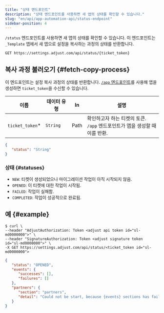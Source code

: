```yaml
---
title: "상태 엔드포인트"
description: "상태 엔드포인트를 사용하면 새 앱의 상태를 확인할 수 있습니다."
slug: "en/api/app-automation-api/status-endpoint"
sidebar-position: 4
---
```

`/status` 엔드포인트를 사용하면 새 앱의 상태를 확인할 수 있습니다. 이 엔드포인트는 `_Template` 앱에서 새 앱으로 설정을 복사하는 과정의 상태를 반환합니다.
<codeblock title="엔드포인트" highlight="/status, {ticket_token}"> 

```http
GET https://settings.adjust.com/api/status/{ticket_token}
```

</CodeBlock> 

복사 과정 불러오기 \{\#fetch\-copy\-process\}
------------------------------------------

이 엔드포인트는 설정 복사 과정의 상태를 반환합니다. [`/app` 엔드포인트](/en/api/app-automation-api/app-endpoint)를 사용해 앱을 생성하면 `ticket_token`을 수신할 수 있습니다.

|        이름         |  데이터 유형  |  In  |                          설명                          |
|-------------------|----------|------|------------------------------------------------------|
| `ticket_token`\* | `String` | Path | 확인하고자 하는 티켓의 토큰. <br />`/app` 엔드포인트가 앱을 생성할 때 이를 반환. |

```json
{
   "status": "String"
}
```

### 상태 \{\#statuses\}

* `NEW`: 티켓이 생성되었으나 마이그레이션 작업이 아직 시작되지 않음.
* `OPENED`: 이 티켓에 대한 작업이 시작됨.
* `FAILED`: 작업이 실패함.
* `COMPLETED`: 작업이 성공적으로 완료됨.

예 \{\#example\}
------------------

<codeblock title="cURL" highlight="<ticket_token>"> 

```console
$ curl \
--header "AdjustAuthorization: Token <adjust api token id="sl-md0000000">" \
--header "SignatureAuthorization: Token <adjust signature token id="sl-md0000000">" \
-X GET https://settings.adjust.com/api/status/<ticket_token id="sl-md0000000">
```

</CodeBlock> <codeblock title="성공적인 응답"> 

```json
{
   "status": "OPENED",
   "events": {
      "successes": [],
      "failures": []
   },
   "partners": {
      "section": "partners",
      "detail": "Could not be start, because {events} sections has failed"
   }
}
```

</CodeBlock>

